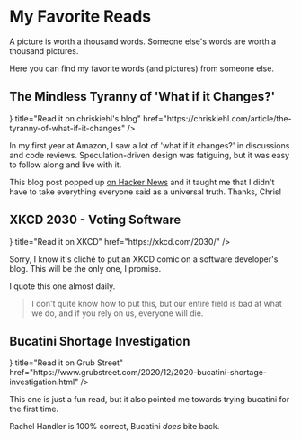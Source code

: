 
# My Favorite Reads

A picture is worth a thousand words. Someone else's words are worth a thousand pictures.

Here you can find my favorite words (and pictures) from someone else.

## The Mindless Tyranny of 'What if it Changes?'

<Cards>
  <Cards.Card
    icon={<ExternalLink />}
    title="Read it on chriskiehl's blog"
    href="https://chriskiehl.com/article/the-tyranny-of-what-if-it-changes"
  />
</Cards>

In my first year at Amazon, I saw a lot of 'what if it changes?' in discussions and code reviews.
Speculation-driven design was fatiguing, but it was easy to follow along and live with it.

This blog post popped up [on Hacker News](https://news.ycombinator.com/item?id=31472997) and it taught me that I didn't have to take everything everyone said as a universal truth.
Thanks, Chris!

## XKCD 2030 - Voting Software

<Cards> 
  <Cards.Card
    icon={<ExternalLink />}
    title="Read it on XKCD"
    href="https://xkcd.com/2030/"
  />
</Cards>

Sorry, I know it's cliché to put an XKCD comic on a software developer's blog. This will be the only one, I promise.

I quote this one almost daily.

> I don't quite know how to put this, but our entire field is bad at what we do, and if you rely on us, everyone will die.

## Bucatini Shortage Investigation
<Cards>
  <Cards.Card
    icon={<ExternalLink />}
    title="Read it on Grub Street"
    href="https://www.grubstreet.com/2020/12/2020-bucatini-shortage-investigation.html"
  />
</Cards>

This one is just a fun read, but it also pointed me towards trying bucatini for the first time.

Rachel Handler is 100% correct, Bucatini _does_ bite back.
